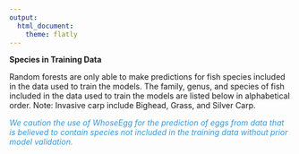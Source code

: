 ```yaml
---
output:
  html_document:
    theme: flatly
---
```


**Species in Training Data**

Random forests are only able to make predictions for fish species included in the data used to train the models. The family, genus, and species of fish included in the data used to train the models are listed below in alphabetical order. Note: Invasive carp include Bighead, Grass, and Silver Carp.

<span style="color:#3498db">*We caution the use of WhoseEgg for the prediction of eggs from data that is believed to contain species not included in the training data without prior model validation.*</span>